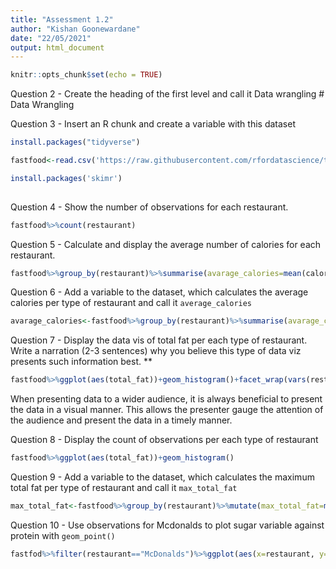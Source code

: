 ---
title: "Assessment 1.2"
author: "Kishan Goonewardane"
date: "22/05/2021"
output: html_document
---

```{r setup, include=FALSE}
knitr::opts_chunk$set(echo = TRUE)
```

Question 2 - Create the heading of the first level and call it Data wrangling
# Data Wrangling 

Question 3 - Insert an R chunk and create a variable with this dataset
```{r} 

install.packages("tidyverse")

fastfood<-read.csv('https://raw.githubusercontent.com/rfordatascience/tidytuesday/master/data/2018/2018-09-04/fastfood_calories.csv')

install.packages('skimr')
  
```



Question 4 - Show the number of observations for each restaurant.

```{r}

fastfood%>%count(restaurant)
```


Question 5 - Calculate and display the average number of calories for each restaurant.

```{r}

fastfood%>%group_by(restaurant)%>%summarise(avarage_calories=mean(calories))%>%ungroup()

```



Question 6 - Add a variable to the dataset, which calculates the average calories per type of restaurant and call it `average_calories`

```{r}

avarage_calories<-fastfood%>%group_by(restaurant)%>%summarise(avarage_calories=mean(calories))%>%ungroup()

```



Question 7 - Display the data vis of total fat per each type of restaurant. Write a narration (2-3 sentences) why you believe this type of data viz presents such information best. **

```{r}

fastfood%>%ggplot(aes(total_fat))+geom_histogram()+facet_wrap(vars(restaurant))

```
When presenting data to a wider audience, it is always beneficial to present the data in a visual manner. This allows the presenter gauge the attention of the audience and present the data in a timely manner. 



Question 8 - Display the count of observations per each type of restaurant
 

```{r}

fastfood%>%ggplot(aes(total_fat))+geom_histogram()

```



Question 9 - Add a variable to the dataset, which calculates the maximum total fat per type of restaurant and call it `max_total_fat`

```{r}

max_total_fat<-fastfood%>%group_by(restaurant)%>%mutate(max_total_fat=max(total_fat))%>%select(restaurant,max_total_fat)%>%ungroup()

```



Question 10 - Use observations for Mcdonalds to plot sugar variable against protein with `geom_point()` 


```{r} 

fastfod%>%filter(restaurant=="McDonalds")%>%ggplot(aes(x=restaurant, y=sugar)) + geom_point

```